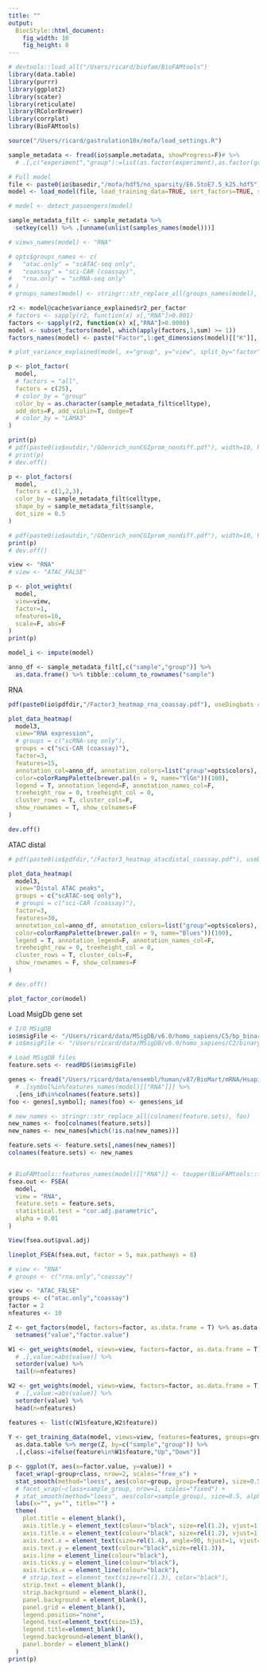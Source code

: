 ```yaml
---
title: ""
output: 
  BiocStyle::html_document: 
    fig_width: 10
    fig_height: 8
---
```



```r
# devtools::load_all("/Users/ricard/biofam/BioFAMtools")
library(data.table)
library(purrr)
library(ggplot2)
library(scater)
library(reticulate)
library(RColorBrewer)
library(corrplot)
library(BioFAMtools)
```

<!-- Define I/O and options -->
```r
source("/Users/ricard/gastrulation10x/mofa/load_settings.R")
```

<!-- Load sample metadata -->
```r
sample_metadata <- fread(io$sample.metadata, showProgress=F)# %>%
  # .[,c("experiment","group"):=list(as.factor(experiment),as.factor(group))]
```

<!-- Load model -->
```r
# Full model
file <- paste0(io$basedir,"/mofa/hdf5/no_sparsity/E6.5toE7.5_k25.hdf5")
model <- load_model(file, load_training_data=TRUE, sort_factors=TRUE, set_names=TRUE)
```

```r
# model <- detect_passengers(model)
```

<!-- Filter sample metadata -->
```r
sample_metadata_filt <- sample_metadata %>% 
  setkey(cell) %>% .[unname(unlist(samples_names(model)))]
```

<!-- Rename views -->
```r
# views_names(model) <- "RNA"
```

<!-- Rename groups -->
```r
# opts$groups_names <- c(
#   "atac.only" = "scATAC-seq only",
#   "coassay" = "sci-CAR (coassay)",
#   "rna.only" = "scRNA-seq only"
# )
# groups_names(model) <- stringr::str_replace_all(groups_names(model), opts$groups_names)
```

<!-- Subset factors -->
```r
r2 <- model@cache$variance_explained$r2_per_factor
# factors <- sapply(r2, function(x) x[,"RNA"]>0.001)
factors <- sapply(r2, function(x) x[,"RNA"]>0.0000)
model <- subset_factors(model, which(apply(factors,1,sum) >= 1))
factors_names(model) <- paste("Factor",1:get_dimensions(model)[["K"]], sep="")
```


<!-- Plot variance explained -->
```r
# plot_variance_explained(model, x="group", y="view", split_by="factor")
```

<!-- Plot factors -->

```r
p <- plot_factor(
  model,
  # factors = "all",
  factors = c(25),
  # color_by = "group"
  color_by = as.character(sample_metadata_filt$celltype),
  add_dots=F, add_violin=T, dodge=T
  # color_by = "LAMA3"
)

print(p)
# pdf(paste0(io$outdir,"/GOenrich_nonCGIprom_nondiff.pdf"), width=10, height=4, useDingbats = F)
# print(p)
# dev.off()
```


```r
p <- plot_factors(
  model, 
  factors = c(1,2,3), 
  color_by = sample_metadata_filt$celltype,
  shape_by = sample_metadata_filt$sample,
  dot_size = 0.5
)

# pdf(paste0(io$outdir,"/GOenrich_nonCGIprom_nondiff.pdf"), width=10, height=4, useDingbats = F)
print(p)
# dev.off()
```



<!-- Plot weights -->
```r
view <- "RNA"
# view <- "ATAC_FALSE"

p <- plot_weights(
  model, 
  view=view, 
  factor=1, 
  nfeatures=10, 
  scale=F, abs=F
)
print(p)
```

<!-- Plot heatmaps -->
```r
model_i <- impute(model)
```

```r
anno_df <- sample_metadata_filt[,c("sample","group")] %>% 
  as.data.frame() %>% tibble::column_to_rownames("sample")
```

RNA
```r
pdf(paste0(io$pdfdir,"/Factor3_heatmap_rna_coassay.pdf"), useDingbats = F, onefile = F, width=6, height=3)

plot_data_heatmap(
  model3,
  view="RNA expression", 
  # groups = c("scRNA-seq only"),
  groups = c("sci-CAR (coassay)"),
  factor=3, 
  features=15,
  annotation_col=anno_df, annotation_colors=list("group"=opts$colors),
  color=colorRampPalette(brewer.pal(n = 9, name="YlGn"))(100),
  legend = T, annotation_legend=F, annotation_names_col=F,
  treeheight_row = 0, treeheight_col = 0,
  cluster_rows = T, cluster_cols=F,
  show_rownames = T, show_colnames=F
)

dev.off()
```

ATAC distal
```r
# pdf(paste0(io$pdfdir,"/Factor3_heatmap_atacdistal_coassay.pdf"), useDingbats = F, onefile = F, width=6, height=3)

plot_data_heatmap(
  model3,
  view="Distal ATAC peaks", 
  groups = c("scATAC-seq only"),
  # groups = c("sci-CAR (coassay)"),
  factor=3, 
  features=30,
  annotation_col=anno_df, annotation_colors=list("group"=opts$colors),
  color=colorRampPalette(brewer.pal(n = 9, name="Blues"))(100),
  legend = T, annotation_legend=F, annotation_names_col=F,
  treeheight_row = 0, treeheight_col = 0,
  cluster_rows = T, cluster_cols=F,
  show_rownames = F, show_colnames=F
)

# dev.off()
```

```r
plot_factor_cor(model)
```


<!-- Gene set enrichment analysis -->

Load MsigDb gene set
```r
# I/O MSigDB
io$msigFile <- "/Users/ricard/data/MSigDB/v6.0/homo_sapiens/C5/bp_binary_matrix.rds"
# io$msigFile <- "/Users/ricard/data/MSigDB/v6.0/homo_sapiens/C2/binary_matrix.rds"

# Load MSigDB files
feature.sets <- readRDS(io$msigFile)
```

<!-- Rename features -->
```r
genes <- fread("/Users/ricard/data/ensembl/human/v87/BioMart/mRNA/Hsapiens_genes_BioMart.87.txt") %>%
  # .[symbol%in%features_names(model)[["RNA"]]] %>%
  .[ens_id%in%colnames(feature.sets)]
foo <- genes[,symbol]; names(foo) <- genes$ens_id

# new_names <- stringr::str_replace_all(colnames(feature.sets), foo)
new_names <- foo[colnames(feature.sets)]
new_names <- new_names[which(!is.na(new_names))]

feature.sets <- feature.sets[,names(new_names)]
colnames(feature.sets) <- new_names
```

```r
```

```r
# BioFAMtools::features_names(model)[["RNA"]] <- toupper(BioFAMtools::features_names(model)[["RNA"]])
fsea.out <- FSEA(
  model,
  view = "RNA",
  feature.sets = feature.sets,
  statistical.test = "cor.adj.parametric",
  alpha = 0.01
)
```

```r
View(fsea.out$pval.adj)
```

```r
lineplot_FSEA(fsea.out, factor = 5, max.pathways = 8)
```

```r
# view <- "RNA"
# groups <- c("rna.only","coassay")

view <- "ATAC_FALSE"
groups <- c("atac.only","coassay")
factor = 2
nfeatures <- 10

Z <- get_factors(model, factors=factor, as.data.frame = T) %>% as.data.table %>%
  setnames("value","factor.value")

W1 <- get_weights(model, views=view, factors=factor, as.data.frame = T) %>% as.data.table %>%
  # .[,value:=abs(value)] %>%
  setorder(value) %>%
  tail(n=nfeatures)

W2 <- get_weights(model, views=view, factors=factor, as.data.frame = T) %>% as.data.table %>%
  # .[,value:=abs(value)] %>%
  setorder(value) %>%
  head(n=nfeatures)
```

```r
features <- list(c(W1$feature,W2$feature))
                 
Y <- get_training_data(model, views=view, features=features, groups=groups, as.data.frame = T) %>%
  as.data.table %>% merge(Z, by=c("sample","group")) %>%
  .[,class:=ifelse(feature%in%W1$feature,"Up","Down")]

p <- ggplot(Y, aes(x=factor.value, y=value)) +
  facet_wrap(~group+class, nrow=2, scales="free_x") +
  stat_smooth(method="loess", aes(color=group, group=feature), size=0.5, alpha=0.1) +
  # facet_wrap(~class+sample_group, nrow=1, scales="fixed") +
  # stat_smooth(method="loess", aes(color=sample_group), size=0.5, alpha=0.1) +
  labs(x="", y="", title="") +
  theme(
    plot.title = element_blank(),
    axis.title.y = element_text(colour="black", size=rel(1.2), vjust=1.5),
    axis.title.x = element_text(colour="black", size=rel(1.2), vjust=1.5),
    axis.text.x = element_text(size=rel(1.4), angle=90, hjust=1, vjust=0.5, color="black"),
    axis.text.y = element_text(colour="black",size=rel(1.3)),
    axis.line = element_line(colour="black"),
    axis.ticks.y = element_line(colour="black"),
    axis.ticks.x = element_line(colour="black"),
    # strip.text = element_text(size=rel(1.3), color="black"),
    strip.text = element_blank(),
    strip.background = element_blank(),
    panel.background = element_blank(),
    panel.grid = element_blank(),
    legend.position="none",
    legend.text=element_text(size=15),
    legend.title=element_blank(),
    legend.background=element_blank(),
    panel.border = element_blank()
  )
print(p)
```
